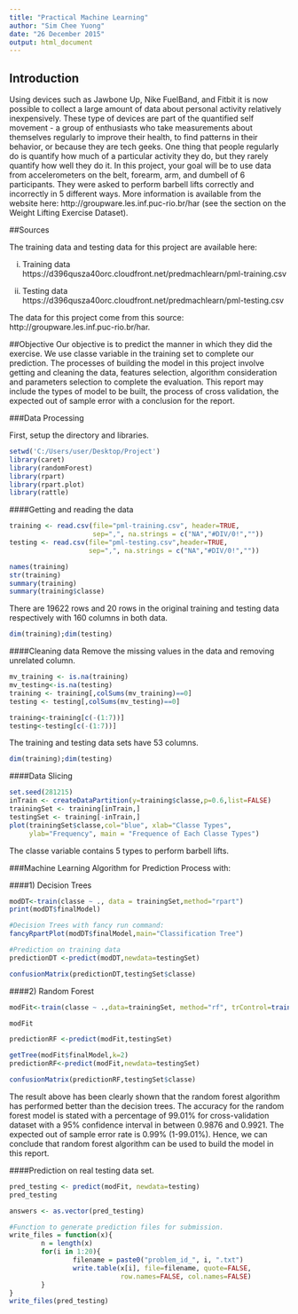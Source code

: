 ```yaml
---
title: "Practical Machine Learning"
author: "Sim Chee Yuong"
date: "26 December 2015"
output: html_document
---
```


## Introduction
Using devices such as Jawbone Up, Nike FuelBand, and Fitbit it is now possible to collect a large amount of data about personal activity relatively inexpensively. These type of devices are part of the quantified self movement - a group of enthusiasts who take measurements about themselves regularly to improve their health, to find patterns in their behavior, or because they are tech geeks. One thing that people regularly do is quantify how much of a particular activity they do, but they rarely quantify how well they do it. In this project, your goal will be to use data from accelerometers on the belt, forearm, arm, and dumbell of 6 participants. They were asked to perform barbell lifts correctly and incorrectly in 5 different ways. More information is available from the website here: http://groupware.les.inf.puc-rio.br/har (see the section on the Weight Lifting Exercise Dataset). 

##Sources

The training data and testing data for this project are available here:

i) Training data
https://d396qusza40orc.cloudfront.net/predmachlearn/pml-training.csv

ii) Testing data
https://d396qusza40orc.cloudfront.net/predmachlearn/pml-testing.csv

The data for this project come from this source: 
http://groupware.les.inf.puc-rio.br/har.

##Objective
Our objective is to predict the manner in which they did the exercise. We use classe variable in the training set to complete our prediction. The processes of building the model in this project involve getting and cleaning the data, features selection, algorithm consideration and parameters selection to complete the evaluation. This report may include the types of model to be built, the process of cross validation, the expected out of sample error with a conclusion for the report.

###Data Processing

First, setup the directory and libraries.
```r
setwd('C:/Users/user/Desktop/Project')
library(caret)
library(randomForest)
library(rpart)
library(rpart.plot)
library(rattle)
```

####Getting and reading the data
```r
training <- read.csv(file="pml-training.csv", header=TRUE,
                     sep=",", na.strings = c("NA","#DIV/0!",""))
testing <- read.csv(file="pml-testing.csv",header=TRUE,
                    sep=",", na.strings = c("NA","#DIV/0!",""))

names(training)
str(training)
summary(training)
summary(training$classe)
```

There are 19622 rows and 20 rows in the original training and testing data respectively with 160 columns in both data.
```r
dim(training);dim(testing)
```

####Cleaning data 
Remove the missing values in the data and removing unrelated column.
```r
mv_training <- is.na(training)
mv_testing<-is.na(testing)
training <- training[,colSums(mv_training)==0]
testing <- testing[,colSums(mv_testing)==0]

training<-training[c(-(1:7))]
testing<-testing[c(-(1:7))]
```

The training and testing data sets have 53 columns.
```r
dim(training);dim(testing)
```

####Data Slicing
```r
set.seed(281215)
inTrain <- createDataPartition(y=training$classe,p=0.6,list=FALSE)
trainingSet <- training[inTrain,]
testingSet <- training[-inTrain,]
plot(trainingSet$classe,col="blue", xlab="Classe Types",
     ylab="Frequency", main = "Frequence of Each Classe Types")
```

The classe variable contains 5 types to perform barbell lifts.

###Machine Learning Algorithm for Prediction Process with:

####1) Decision Trees
```r
modDT<-train(classe ~ ., data = trainingSet,method="rpart")
print(modDT$finalModel)

#Decision Trees with fancy run command:
fancyRpartPlot(modDT$finalModel,main="Classification Tree")

#Prediction on training data
predictionDT <-predict(modDT,newdata=testingSet)

confusionMatrix(predictionDT,testingSet$classe)
```

####2) Random Forest
```r
modFit<-train(classe ~ .,data=trainingSet, method="rf", trControl=trainControl(method='cv'), number=5,allowParallel=TRUE)

modFit

predictionRF <-predict(modFit,testingSet)

getTree(modFit$finalModel,k=2)
predictionRF<-predict(modFit,newdata=testingSet)

confusionMatrix(predictionRF,testingSet$classe)
```

The result above has been clearly shown that the random forest algorithm has performed better than the decision trees. The accuracy for the random forest model is stated with a percentage of 99.01% for cross-validation dataset with a 95% confidence interval in between 0.9876 and 0.9921. The expected out of sample error rate is 0.99% (1-99.01%).
Hence, we can conclude that random forest algorithm can be used to build the model in this report.



####Prediction on real testing data set.
```r
pred_testing <- predict(modFit, newdata=testing)
pred_testing

answers <- as.vector(pred_testing)

#Function to generate prediction files for submission.
write_files = function(x){
        n = length(x)
        for(i in 1:20){
                filename = paste0("problem_id_", i, ".txt")
                write.table(x[i], file=filename, quote=FALSE,
                            row.names=FALSE, col.names=FALSE)
        }
}
write_files(pred_testing)
```
